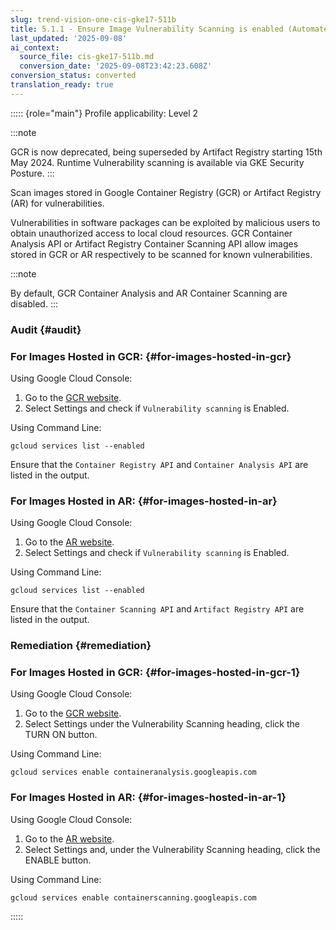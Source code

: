 ```yaml
---
slug: trend-vision-one-cis-gke17-511b
title: 5.1.1 - Ensure Image Vulnerability Scanning is enabled (Automated)
last_updated: '2025-09-08'
ai_context:
  source_file: cis-gke17-511b.md
  conversion_date: '2025-09-08T23:42:23.608Z'
conversion_status: converted
translation_ready: true
---
```


::::: {role="main"}
Profile applicability: Level 2

:::note

GCR is now deprecated, being superseded by Artifact Registry starting 15th May 2024. Runtime Vulnerability scanning is available via GKE Security Posture.
:::

Scan images stored in Google Container Registry (GCR) or Artifact Registry (AR) for vulnerabilities.

Vulnerabilities in software packages can be exploited by malicious users to obtain unauthorized access to local cloud resources. GCR Container Analysis API or Artifact Registry Container Scanning API allow images stored in GCR or AR respectively to be scanned for known vulnerabilities.

:::note

By default, GCR Container Analysis and AR Container Scanning are disabled.
:::

### Audit {#audit}

### For Images Hosted in GCR: {#for-images-hosted-in-gcr}

Using Google Cloud Console:

1.  Go to the [GCR website](https://console.cloud.google.com/gcr).
2.  Select Settings and check if `Vulnerability scanning` is Enabled.

Using Command Line:

``` codeblock
gcloud services list --enabled
```

Ensure that the `Container Registry API` and `Container Analysis API` are listed in the output.

### For Images Hosted in AR: {#for-images-hosted-in-ar}

Using Google Cloud Console:

1.  Go to the [AR website](https://console.cloud.google.com/artifacts).
2.  Select Settings and check if `Vulnerability scanning` is Enabled.

Using Command Line:

``` codeblock
gcloud services list --enabled
```

Ensure that the `Container Scanning API` and `Artifact Registry API` are listed in the output.

### Remediation {#remediation}

### For Images Hosted in GCR: {#for-images-hosted-in-gcr-1}

Using Google Cloud Console:

1.  Go to the [GCR website](https://console.cloud.google.com/gcr).
2.  Select Settings under the Vulnerability Scanning heading, click the TURN ON button.

Using Command Line:

``` codeblock
gcloud services enable containeranalysis.googleapis.com
```

### For Images Hosted in AR: {#for-images-hosted-in-ar-1}

Using Google Cloud Console:

1.  Go to the [AR website](https://console.cloud.google.com/artifacts).
2.  Select Settings and, under the Vulnerability Scanning heading, click the ENABLE button.

Using Command Line:

``` codeblock
gcloud services enable containerscanning.googleapis.com
```
:::::
